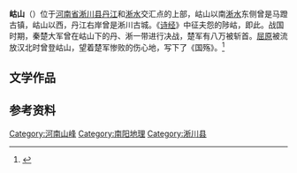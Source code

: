 {{Otheruses|岵山镇|subject=[[河南省|河南省]][[淅川县|淅川县]]的一座山|other=[[福建省|福建省]][[永春县|永春县]]的一个镇}}
'''岵山'''（{{zh-p|Hù Shān}}）位于[[河南省|河南省]][[淅川县|淅川县]][[丹江|丹江]]和[[淅水|淅水]]交汇点的上部，岵山以南[[淅水|淅水]]东侧曾是马蹬古镇，岵山以西，丹江右岸曾是淅川古城。《[[诗经|诗经]]》中征夫怨的陟岵，即此。战国时期，秦楚大军曾在岵山下的丹、淅一带进行决战，楚军有八万被斩首。[[屈原|屈原]]被流放汉北时曾登岵山，望着楚军惨败的伤心地，写下了《国殇》。<ref>{{cite web|url=http://xichuan.01ny.cn/wenxue/xscz/200701/3258.shtml|title=朝拜岵山}}{{dead link|date=2017年12月 |bot=InternetArchiveBot |fix-attempted=yes }}</ref>

==文学作品==
{{cquote|陟彼岵兮，瞻望父兮。<br /> 
父曰“嗟予子！<br />  
行役夙夜无已。<br /> 
上慎旃哉，犹来无止！
|《[[诗经|诗经]]》}}

== 参考资料 ==
{{reflist}}

{{DEFAULTSORT:Hu Shan}}
[[Category:河南山峰|Category:河南山峰]]
[[Category:南阳地理|Category:南阳地理]]
[[Category:淅川县|Category:淅川县]]